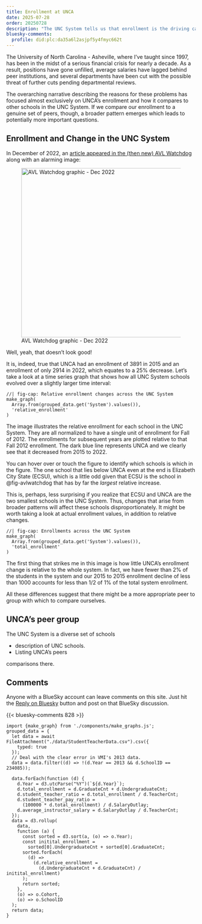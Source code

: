 ```yaml
---
title: Enrollment at UNCA
date: 2025-07-28
order: 20250728
description: "The UNC System tells us that enrollment is the driving cause of a continuing financial crisis at UNCA; that narrative is, at best, incomplete."
bluesky-comments:
  profile: did:plc:da35a6l2asjpf5y4fmyc662t
---
```


The University of North Carolina - Asheville, where I've taught since 1997, has been in the midst of a serious financial crisis for nearly a decade. As a result, positions have gone unfilled, average salaries have lagged behind peer institutions, and several departments have been cut with the possible threat of further cuts pending departmental reviews.

The overarching narrative describing the reasons for these problems has focused almost exclusively on UNCA's enrollment and how it compares to other schools in the UNC System. If we compare our enrollment to a genuine set of peers, though, a broader pattern emerges which leads to potentially more important questions.

## Enrollment and Change in the UNC System

In December of 2022, an [article appeared in the (then new) AVL Watchdog](https://avlwatchdog.org/enrollment-retention-plunge-at-unc-asheville-as-leaders-depart/){target=_blank} along with an alarming image:

![AVL Watchdog graphic - Dec 2022](AVLWatchdogGraphic.png){.img-fluid .mx-auto .d-block width="450" #fig-avlwatchdog}


Well, yeah, that doesn't look good!

It is, indeed, true that UNCA had an enrollment of 3891 in 2015 and an enrollment of only 2914 in 2022, which equates to a 25% decrease. Let's take a look at a time series graph that shows how all UNC System schools evolved over a slightly larger time interval:

```ojs
//| fig-cap: Relative enrollment changes across the UNC System
make_graph(
  Array.from(grouped_data.get('System').values()), 
  'relative_enrollment'
)
```

The image illustrates the relative enrollment for each school in the UNC System. They are all normalized to have a single unit of enrollment for Fall of 2012. The enrollments for subsequent years are plotted relative to that Fall 2012 enrollment. The dark blue line represents UNCA and we clearly see that it decreased from 2015 to 2022.

You can hover over or touch the figure to identify which schools is which in the figure. The one school that lies below UNCA even at the end is Elizabeth City State (ECSU), which is a little odd given that ECSU is the school in @fig-avlwatchdog that has by far the *largest* relative increase. 

This is, perhaps, less surprising if you realize that ECSU and UNCA are the two smallest schools in the UNC System. Thus, changes that arise from broader patterns will affect these schools disproportionately. It might be worth taking a look at actual enrollment values, in addition to relative changes.

```ojs
//| fig-cap: Enrollments across the UNC System
make_graph(
  Array.from(grouped_data.get('System').values()), 
  'total_enrollment'
)
```

The first thing that strikes me in this image is how little UNCA's enrollment change is relative to the whole system. In fact, we have fewer than 2% of the students in the system and our 2015 to 2015 enrollment decline of less than 1000 accounts for less than 1/2 of 1% of the total system enrollment.

All these differences suggest that there might be a more appropriate peer to group with which to compare ourselves.

## UNCA's peer group 

The UNC System is a diverse set of schools

- description of UNC schools.
- Listing UNCA's peers 

comparisons there.


## Comments

<p class="bc-reply-prompt">
  Anyone with a BlueSky account can leave comments on this site. Just hit the 
  <a href="https://bsky.app/profile/did:plc:da35a6l2asjpf5y4fmyc662t/post/828" target="_blank">Reply on Bluesky</a> button and post on that BlueSky discussion.
</p>

{{< bluesky-comments 828 >}}

```ojs
import {make_graph} from './components/make_graphs.js';
grouped_data = {
  let data = await FileAttachment("./data/StudentTeacherData.csv").csv({
    typed: true
  });
  // Deal with the clear error in VMI's 2013 data.
  data = data.filter((d) => !(d.Year == 2013 && d.SchoolID == 234085));

  data.forEach(function (d) {
    d.Year = d3.utcParse("%Y")(`${d.Year}`);
    d.total_enrollment = d.GraduateCnt + d.UndergraduateCnt;
    d.student_teacher_ratio = d.total_enrollment / d.TeacherCnt;
    d.student_teacher_pay_ratio =
      (100000 * d.total_enrollment) / d.SalaryOutlay;
    d.average_instructor_salary = d.SalaryOutlay / d.TeacherCnt;
  });
  data = d3.rollup(
    data,
    function (a) {
      const sorted = d3.sort(a, (o) => o.Year);
      const initital_enrollment =
        sorted[0].UndergraduateCnt + sorted[0].GraduateCnt;
      sorted.forEach(
        (d) =>
          (d.relative_enrollment =
            (d.UndergraduateCnt + d.GraduateCnt) / initital_enrollment)
      );
      return sorted;
    },
    (o) => o.Cohort,
    (o) => o.SchoolID
  );
  return data;
}
```

